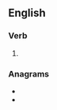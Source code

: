 ==English==

===Verb===
{{head|en|verb form}}

# {{en-past of|repine}}

===Anagrams===
* {{l|en|Dnieper}}
* {{l|en|ripened}}